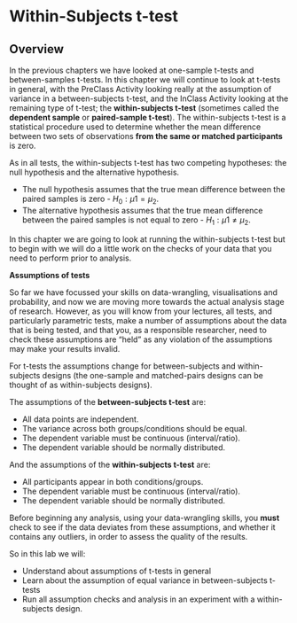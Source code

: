 # Within-Subjects t-test

## Overview

In the previous chapters we have looked at one-sample t-tests and between-samples t-tests. In this chapter we will continue to look at t-tests in general, with the PreClass Activity looking really at the assumption of variance in a between-subjects t-test, and the InClass Activity looking at the remaining type of t-test; the **within-subjects t-test** (sometimes called the **dependent sample** or **paired-sample t-test**). The within-subjects t-test is a statistical procedure used to determine whether the mean difference between two sets of observations **from the same or matched participants** is zero. 

As in all tests, the within-subjects t-test has two competing hypotheses: the null hypothesis and the alternative hypothesis. 

* The null hypothesis assumes that the true mean difference between the paired samples is zero - $H_0: \mu1 = \mu_2$. 
* The alternative hypothesis assumes that the true mean difference between the paired samples is not equal to zero - $H_1: \mu1 \ne \mu_2$.

In this chapter we are going to look at running the within-subjects t-test but to begin with we will do a little work on the checks of your data that you need to perform prior to analysis.

**Assumptions of tests**

So far we have focussed your skills on data-wrangling, visualisations and probability, and now we are moving more towards the actual analysis stage of research. However, as you will know from your lectures, all tests, and particularly parametric tests, make a number of assumptions about the data that is being tested, and that you, as a responsible researcher, need to check these assumptions are "held" as any violation of the assumptions may make your results invalid. 

For t-tests the assumptions change for between-subjects and within-subjects designs (the one-sample and matched-pairs designs can be thought of as within-subjects designs).

The assumptions of the **between-subjects t-test** are:

* All data points are independent.
* The variance across both groups/conditions should be equal.
* The dependent variable must be continuous (interval/ratio).  
* The dependent variable should be normally distributed.  

And the assumptions of the **within-subjects t-test** are:

* All participants appear in both conditions/groups. 
* The dependent variable must be continuous (interval/ratio).  
* The dependent variable should be normally distributed.  

Before beginning any analysis, using your data-wrangling skills, you **must** check to see if the data deviates from these assumptions, and whether it contains any outliers, in order to assess the quality of the results. 

So in this lab we will:

* Understand about assumptions of t-tests in general
* Learn about the assumption of equal variance in between-subjects t-tests
* Run all assumption checks and analysis in an experiment with a within-subjects design.


